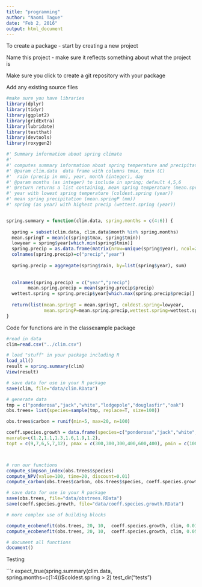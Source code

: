 ```yaml
---
title: "programming"
author: "Naomi Tague"
date: "Feb 2, 2016"
output: html_document
---
```


To create a package - start by creating a new project

Name this project - make sure it reflects something about what the project is

Make sure you click to create a git repository with your package

Add any existing source files

```r
#make sure you have libraries
library(dplyr)
library(tidyr)
library(ggplot2)
library(gridExtra)
library(lubridate)
library(testthat)
library(devtools)
library(roxygen2)
```

```r

#' Summary information about spring climate
#'
#' computes summary information about spring temperature and precipitation
#' @param clim.data  data frame with columns tmax, tmin (C)
#'	rain (precip in mm), year, month (integer), day
#' @param months (as integer) to include in spring; default 4,5,6
#' @return returns a list containing, mean spring temperature (mean.springT, (C))
#' year with lowest spring temperature (coldest.spring (year))
#' mean spring precipitation (mean.springP (mm))
#' spring (as year) with highest precip (wettest.spring (year))


spring.summary = function(clim.data, spring.months = c(4:6)) {
  
  spring = subset(clim.data, clim.data$month %in% spring.months)
  mean.springT = mean(c(spring$tmax, spring$tmin))
  lowyear = spring$year[which.min(spring$tmin)]
  spring.precip = as.data.frame(matrix(nrow=unique(spring$year), ncol=2))
  colnames(spring.precip)=c("precip","year")
  
  spring.precip = aggregate(spring$rain, by=list(spring$year), sum)
	
  
  colnames(spring.precip) = c("year","precip")  
		mean.spring.precip = mean(spring.precip$precip)
  wettest.spring = spring.precip$year[which.max(spring.precip$precip)]
  
  return(list(mean.springT = mean.springT, coldest.spring=lowyear, 
              mean.springP=mean.spring.precip,wettest.spring=wettest.spring ))
}
```

Code for  functions are in the classexample package

```r
#read in data
clim=read.csv("../clim.csv")

# load "stuff" in your package including R
load_all()
result = spring.summary(clim)
View(result)

# save data for use in your R package
save(clim, file="data/clim.RData")

# generate data
tmp = c("ponderosa","jack","white","lodgepole","douglasfir","oak")
obs.trees= list(species=sample(tmp, replace=T, size=100))

obs.trees$carbon = runif(min=5, max=20, n=100)

coeff.species.growth = data.frame(species=c("ponderosa","jack","white","lodgepole","douglasfir","oak"),
maxrate=c(1.2,1.1,1.3,1.6,1.9,1.2), 
topt = c(9,7,6,5,7,12), pmax = c(300,300,300,400,600,400), pmin = c(100,200,200,250,250,100))



# run our functions 
compute_simpson_index(obs.trees$species)
compute_NPV(value=100, time=20, discount=0.01)
compute_carbon(obs.trees$carbon, obs.trees$species, coeff.species.growth, 9, 200)

# save data for use in your R package
save(obs.trees, file="data/obstrees.RData")
save(coeff.species.growth, file="data/coeff.species.growth.RData")

```

```r
# more complex use of building blocks

compute_ecobenefit(obs.trees, 20, 10,  coeff.species.growth, clim, 0.01)
compute_ecobenefit(obs.trees, 20, 10,  coeff.species.growth, clim, 0.05)

# document all functions
document()

```
Testing

```r

expect_true(spring.summary(clim.data, spring.months=c(1:4))$coldest.spring > 2)
test_dir("tests")


